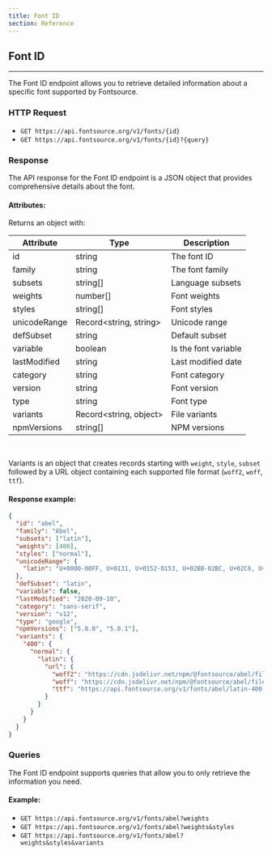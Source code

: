 ```yaml
---
title: Font ID
section: Reference
---
```


## Font ID

---

The Font ID endpoint allows you to retrieve detailed information about a specific font supported by Fontsource.

### HTTP Request

- `GET https://api.fontsource.org/v1/fonts/{id}`
- `GET https://api.fontsource.org/v1/fonts/{id}?{query}`

### Response

The API response for the Font ID endpoint is a JSON object that provides comprehensive details about the font.

#### Attributes:

Returns an object with:

| Attribute    | Type                         | Description          |
| ------------ | ---------------------------- | -------------------- |
| id           | string                       | The font ID          |
| family       | string                       | The font family      |
| subsets      | string[]                     | Language subsets     |
| weights      | number[]                     | Font weights         |
| styles       | string[]                     | Font styles          |
| unicodeRange | Record&lt;string, string&gt; | Unicode range        |
| defSubset    | string                       | Default subset       |
| variable     | boolean                      | Is the font variable |
| lastModified | string                       | Last modified date   |
| category     | string                       | Font category        |
| version      | string                       | Font version         |
| type         | string                       | Font type            |
| variants     | Record&lt;string, object&gt; | File variants        |
| npmVersions  | string[]                     | NPM versions         |

<br />

Variants is an object that creates records starting with `weight`, `style`, `subset` followed by a URL object containing each supported file format (`woff2`, `woff`, `ttf`).

#### Response example:

```json
{
  "id": "abel",
  "family": "Abel",
  "subsets": ["latin"],
  "weights": [400],
  "styles": ["normal"],
  "unicodeRange": {
    "latin": "U+0000-00FF, U+0131, U+0152-0153, U+02BB-02BC, U+02C6, U+02DA, U+02DC, U+2000-206F, U+2074, U+20AC, U+2122, U+2191, U+2193, U+2212, U+2215, U+FEFF, U+FFFD"
  },
  "defSubset": "latin",
  "variable": false,
  "lastModified": "2020-09-10",
  "category": "sans-serif",
  "version": "v12",
  "type": "google",
  "npmVersions": ["5.0.0", "5.0.1"],
  "variants": {
    "400": {
      "normal": {
        "latin": {
          "url": {
            "woff2": "https://cdn.jsdelivr.net/npm/@fontsource/abel/files/abel-latin-400-normal.woff2",
            "woff": "https://cdn.jsdelivr.net/npm/@fontsource/abel/files/abel-latin-400-normal.woff",
            "ttf": "https://api.fontsource.org/v1/fonts/abel/latin-400-normal.ttf"
          }
        }
      }
    }
  }
}
```

### Queries

The Font ID endpoint supports queries that allow you to only retrieve the information you need.

#### Example:

- `GET https://api.fontsource.org/v1/fonts/abel?weights`
- `GET https://api.fontsource.org/v1/fonts/abel?weights&styles`
- `GET https://api.fontsource.org/v1/fonts/abel?weights&styles&variants`
